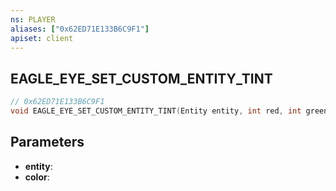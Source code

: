 ```yaml
---
ns: PLAYER
aliases: ["0x62ED71E133B6C9F1"]
apiset: client
---
```

## EAGLE_EYE_SET_CUSTOM_ENTITY_TINT

```c
// 0x62ED71E133B6C9F1
void EAGLE_EYE_SET_CUSTOM_ENTITY_TINT(Entity entity, int red, int green, int blue);
```


## Parameters
* **entity**:
* **color**: